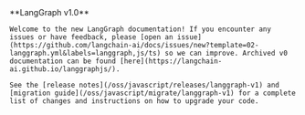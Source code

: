 <Tip>
    **LangGraph v1.0**

    Welcome to the new LangGraph documentation! If you encounter any issues or have feedback, please [open an issue](https://github.com/langchain-ai/docs/issues/new?template=02-langgraph.yml&labels=langgraph,js/ts) so we can improve. Archived v0 documentation can be found [here](https://langchain-ai.github.io/langgraphjs/).

    See the [release notes](/oss/javascript/releases/langgraph-v1) and [migration guide](/oss/javascript/migrate/langgraph-v1) for a complete list of changes and instructions on how to upgrade your code.
</Tip>
